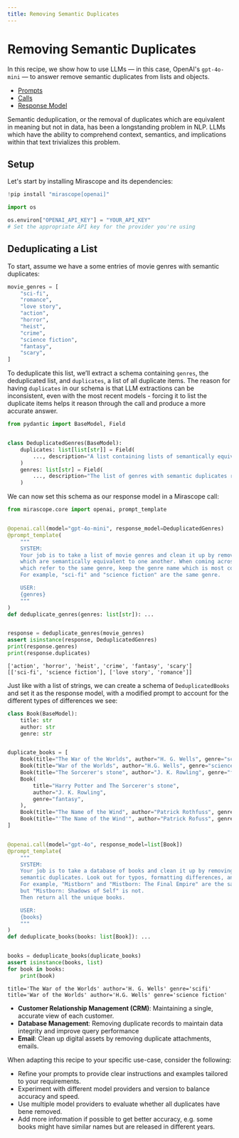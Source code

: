 ```yaml
---
title: Removing Semantic Duplicates
---
```


# Removing Semantic Duplicates

 In this recipe, we show how to use LLMs — in this case, OpenAI's `gpt-4o-mini` — to answer remove semantic duplicates from lists and objects.

<Info title="Mirascope Concepts Used">
<ul>
<li><a href="../../../learn/prompts/">Prompts</a></li>
<li><a href="../../../learn/calls/">Calls</a></li>
<li><a href="../../../learn/response_models/">Response Model</a></li>
</ul>
</Info>

<Note title="Background">
<p>
Semantic deduplication, or the removal of duplicates which are equivalent in meaning but not in data, has been a longstanding problem in NLP. LLMs which have the ability to comprehend context, semantics, and implications within that text trivializes this problem.
</p>
</Note>

## Setup

Let's start by installing Mirascope and its dependencies:


```python
!pip install "mirascope[openai]"
```


```python
import os

os.environ["OPENAI_API_KEY"] = "YOUR_API_KEY"
# Set the appropriate API key for the provider you're using
```

## Deduplicating a List

To start, assume we have a some entries of movie genres with semantic duplicates:


```python
movie_genres = [
    "sci-fi",
    "romance",
    "love story",
    "action",
    "horror",
    "heist",
    "crime",
    "science fiction",
    "fantasy",
    "scary",
]
```

To deduplicate this list, we’ll extract a schema containing `genres`, the deduplicated list, and `duplicates`, a list of all duplicate items. The reason for having `duplicates` in our schema is that LLM extractions can be inconsistent, even with the most recent models - forcing it to list the duplicate items helps it reason through the call and produce a more accurate answer.



```python
from pydantic import BaseModel, Field


class DeduplicatedGenres(BaseModel):
    duplicates: list[list[str]] = Field(
        ..., description="A list containing lists of semantically equivalent items"
    )
    genres: list[str] = Field(
        ..., description="The list of genres with semantic duplicates removed"
    )
```


We can now set this schema as our response model in a Mirascope call:



```python
from mirascope.core import openai, prompt_template


@openai.call(model="gpt-4o-mini", response_model=DeduplicatedGenres)
@prompt_template(
    """
    SYSTEM:
    Your job is to take a list of movie genres and clean it up by removing items
    which are semantically equivalent to one another. When coming across multiple items
    which refer to the same genre, keep the genre name which is most commonly used.
    For example, "sci-fi" and "science fiction" are the same genre.

    USER:
    {genres}
    """
)
def deduplicate_genres(genres: list[str]): ...


response = deduplicate_genres(movie_genres)
assert isinstance(response, DeduplicatedGenres)
print(response.genres)
print(response.duplicates)
```

    ['action', 'horror', 'heist', 'crime', 'fantasy', 'scary']
    [['sci-fi', 'science fiction'], ['love story', 'romance']]



Just like with a list of strings, we can create a schema of `DeduplicatedBooks` and set it as the response model, with a modified prompt to account for the different types of differences we see:



```python
class Book(BaseModel):
    title: str
    author: str
    genre: str


duplicate_books = [
    Book(title="The War of the Worlds", author="H. G. Wells", genre="scifi"),
    Book(title="War of the Worlds", author="H.G. Wells", genre="science fiction"),
    Book(title="The Sorcerer's stone", author="J. K. Rowling", genre="fantasy"),
    Book(
        title="Harry Potter and The Sorcerer's stone",
        author="J. K. Rowling",
        genre="fantasy",
    ),
    Book(title="The Name of the Wind", author="Patrick Rothfuss", genre="fantasy"),
    Book(title="'The Name of the Wind'", author="Patrick Rofuss", genre="fiction"),
]


@openai.call(model="gpt-4o", response_model=list[Book])
@prompt_template(
    """
    SYSTEM:
    Your job is to take a database of books and clean it up by removing items which are
    semantic duplicates. Look out for typos, formatting differences, and categorizations.
    For example, "Mistborn" and "Mistborn: The Final Empire" are the same book 
    but "Mistborn: Shadows of Self" is not.
    Then return all the unique books.

    USER:
    {books}
    """
)
def deduplicate_books(books: list[Book]): ...


books = deduplicate_books(duplicate_books)
assert isinstance(books, list)
for book in books:
    print(book)
```

    title='The War of the Worlds' author='H. G. Wells' genre='scifi'
    title='War of the Worlds' author='H.G. Wells' genre='science fiction'


<Info title="Additional Real-World Examples">
<ul>
<li><b>Customer Relationship Management (CRM)</b>: Maintaining a single, accurate view of each customer.</li>
<li><b>Database Management</b>: Removing duplicate records to maintain data integrity and improve query performance</li>
<li><b>Email</b>: Clean up digital assets by removing duplicate attachments, emails.</li>
</ul>
</Info>

When adapting this recipe to your specific use-case, consider the following:

- Refine your prompts to provide clear instructions and examples tailored to your requirements.
- Experiment with different model providers and version to balance accuracy and speed.
- Use multiple model providers to evaluate whether all duplicates have bene removed.
- Add more information if possible to get better accuracy, e.g. some books might have similar names but are released in different years.

